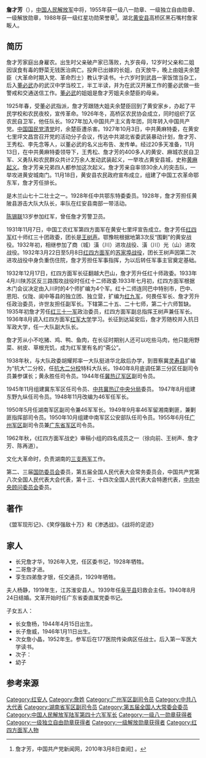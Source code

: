 {{noteTA
|1=zh-hans:蒋介石;zh-hk:蒋介石;zh-tw:蒋中正;
|2=zh-hans:斯大林;zh-hk:史太林;zh-tw:史達林;
|3=zh-hans:赫鲁晓夫;zh-hk:赫鲁曉夫;zh-tw:赫鲁雪夫;
|4=zh-cn:朝鲜战争; zh-sg:韩战; zh-tw:韓戰; zh-hk:韓戰;
}}
{{Infobox_officeholder
| name = 詹才芳
| image name = Zhancaifang.jpg
| width = 200
| now = 
| period = 
| Sex =
| different name =
| party = {{中国共产党}}
| nationality = {{PRC}}
| Native place =
| date of birth = 1907年9月12日
| place of birth = {{QIN}}[[湖北省|湖北省]][[黄安县|黄安县]](今[[红安|红安]])高桥区黑石咀村
| date of death = {{death date and age|1992|12|2|1907|9|12}}
| place of death = {{PRC}}[[北京|北京]]
| religion = [[共产主义|共产主义]]
| spouse = 
| relatives = 
| educate = 
* 1937年1月，抗日军政大学
| past =
* 中国工农革命军鄂东军排长
* 红11军第31师连长、营长、红1军第1师3团政治委员、红4军第10师30团政治委员
* 川西第5纵队司令员
* 1945年8月，冀东军区司令员
* 1949年任中国人民解放军第46军军长
* 湖南军区副司令员，中南军区公安部队司令员，广州军区副司令员、顾问
| work =
}}
'''詹才芳'''（{{bd|1907年|9月12日|1992年|12月2日|catIdx=Z}}），[[中国人民解放军|中国人民解放军]]中将，1955年获一级八一勋章、一级独立自由勋章、一级解放勋章，1988年获一级红星功勋荣誉章<ref name="官方">詹才芳，中国共产党新闻网，2010年3月8日查阅[http://dangshi.people.com.cn/GB/165617/165618/166491/167908/9974981.html] {{Wayback|url=http://dangshi.people.com.cn/GB/165617/165618/166491/167908/9974981.html |date=20160304084517 }}。</ref>。湖北[[黄安县|黄安县]]高桥区黑石嘴村詹家畈人。

==简历==
詹才芳家庭出身雇农。出生时父亲破产家已落败，九岁丧母，12岁时父亲和二姐因误食有毒的野菜无钱医治病亡。投奔已出嫁的长姐，白天放牛，晚上由姐夫余楚臣（大革命时期入党、革命烈士）教认字读书。十六岁时到武昌一家饭馆当杂工，后入[[董必武|董必武]]办的武汉中学当校工，半工半读，并为在武汉开展工作的董必武做一些警戒和交通送信工作。[[董必武|董必武]]的姐姐是詹才芳姐夫余楚臣的母亲。

1925年春，受董必武指派，詹才芳跟随大姐夫余楚臣回到了黄安家乡，办起了平民学校和农民夜校，宣传革命。1926年冬，高桥区农民协会成立，同时组织了区农民自卫军，他任队长。1927年加入中国共产主义青年团，同年转入中国共产党。[[中国国民党清党|中国国民党清党]]时，余楚臣遭杀害。1927年10月3日，中共黄麻特委，在黄安七里坪文昌宫召开党的活动分子会议，传达中共湖北省委武装暴动计划，詹才芳、王秀松、李先念等人，以董必武的名义出布告、发传单。经过20多天准备，11月13日，在中共黄麻特委领导下，王秀松、詹才芳的400多人的黄安、麻城农民自卫军、义勇队和农民群众共计2万余人发动武装起义，一举攻占黄安县城，史称[[黄麻起义|黄麻起义]]。詹才芳亲兄弟四人都参加这次起义。詹才芳亲自率领30余人的突击队，一举攻进黄安城南门。11月18日，黄安县农民政府宣布成立，组建了中国工农革命鄂东军，詹才芳任排长。

是木兰山七十二壮士之一。1928年任中共鄂东特委委员。1928年，詹才芳担任黄陂县游击大队大队长，率队在红安县南部一带活动。

[[陈锡联|陈锡联]]13岁参加红军，曾任詹才芳警卫员。

1931年11月7日，中国工农红军第四方面军在黄安七里坪宣告成立。詹才芳任[[红四军|红四军]]红十师红三十团政委，团长是[[王树声|王树声]]。鄂豫皖根据地第3次反“围剿”的黄安战役。1932年初，相继参加了商（城）潢（川）进攻战役、潢（川）光（山）进攻战役。1932年3月22日至5月8日[[红四方面军|红四方面军]]的[[苏家埠战役|苏家埠战役]]，团长王树声因第二次进攻战役中身负重伤住院，詹才芳担任军事指挥，为以后转任军事主官奠定基础。

1932年12月17日，红四方面军长征翻越大巴山，詹才芳升任红十师政委。1933年4月川陕苏区反三路围攻战役时任红十二师政委.1933年七月初，红四方面军根据木门会议决定由入川时的4个师扩编为4个军。红十二师连同巴中特别市，巴中、恩阳、仪陇、阆中等县的独立团、独立营，扩编为[[红九军|红九军]]，何畏任军长、詹才芳升任政治委员，许世友担任副军长。下辖第二十五、二十七师，第二十六师暂缺。1935年初詹才芳任[[红三十一军|红三十一军]]政治委员，红四方面军副总指挥王树声兼任军长。1936年8月调入红四方面军[[红军大学|红军大学]]学习。长征到达延安后，詹才芳随校并入抗日军政大学，任一大队副大队长。

詹才芳从小不吃猪、鸡、鸭、鱼肉，在长征时期别人还可以吃些马肉，他只能用野菜、树皮、草根充饥，成为红军里有名的“斋公”。


1938年秋，与大队政委胡耀邦率一大队挺进华北敌后办学，到晋察冀[[灵寿县|灵寿县]]扩编为“抗大”二分校，任[[抗大|抗大二分校]]特科大队长。1940年8月底调任第三分区任副司令员兼参谋长；黄永胜任司令员。1944年任[[冀热辽军区|冀热辽军区]]副司令员。

1945年11月组建冀东军区任司令员、[[冀热辽中央分局|中共冀热辽中央分局]]委员。 1947年8月组建东野九纵任司令员。1948年11月改编为46军任军长。

1950年5月任湖南军区副司令兼46军军长。1949年9月率46军留湘南剿匪，兼剿匪指挥部司令员。1950年10月组建中南军区公安部队任司令员。1955年6月任[[广州军区|广州军区]]副司令员兼[[广东省军区|广东省军区]]司令员。

1962年秋，《红四方面军战史》审稿小组的四名成员之一（徐向前、王树声、詹才芳、陈再道）。

文化大革命时，负责湖南的[[三支两军|三支两军]]工作。

第二、三届[[中华人民共和国国防委员会|国防委员会]]委员，第五届全国人民代表大会常务委员会，中国共产党第八次全国人民代表大会代表，第十三、十四次全国人民代表大会特邀代表，[[中共中央顾问委员会|中共中央顾问委员会]]委员。 
==著作==
《盟军现形记》、《笑俘强敌十万》和《渗透战》。《战将的足迹》
==家人==
*长兄詹才华，1926年入党，任区委书记，1928年牺牲。
*二哥詹才进。
*孪生四弟詹才银，任交通员，1929年牺牲。

夫人杨静，1919年生，江苏淮安县人。1939年任[[阜平县|阜平县]]妇救会主任。1940年8月24日结婚。文革开始时任广东省委直属党委书记。

子女五人：
*长女詹杨，1944年4月15日出生。
*长子詹威，1946年1月11日出生。
*次女詹小晶，1952年生。参军后在177医院传染病区任战士。后入第一军医大学读书。
*次子：
*幼子
== 参考来源 ==
{{reflist}}

{{中國人民解放軍開國中將}}

[[Category:红安人|Category:红安人]]
[[Category:詹姓|Category:詹姓]]
[[Category:广州军区副司令员|Category:广州军区副司令员]]
[[Category:中共八大代表|Category:中共八大代表]]
[[Category:湖南省军区副司令员|Category:湖南省军区副司令员]]
[[Category:第五届全国人大常委会委员|Category:第五届全国人大常委会委员]]
[[Category:中国人民解放军陆军第四十六军军长|Category:中国人民解放军陆军第四十六军军长]]
[[Category:一级八一勋章获得者|Category:一级八一勋章获得者]]
[[Category:一级独立自由勋章获得者|Category:一级独立自由勋章获得者]]
[[Category:一级解放勋章获得者|Category:一级解放勋章获得者]]
[[Category:红四方面军人物|Category:红四方面军人物]]